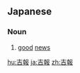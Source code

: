 ==Japanese==
{{ja-kanjitab|吉|報}}

===Noun===
{{ja-noun|きっぽう}}

# [[good]] [[news]]

[[hu:吉報]]
[[ja:吉報]]
[[zh:吉報]]